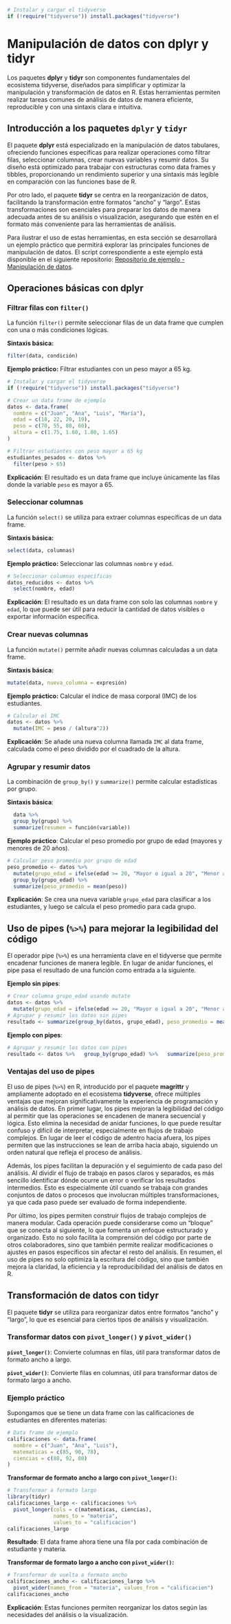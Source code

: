```r
# Instalar y cargar el tidyverse
if (!require("tidyverse")) install.packages("tidyverse")
```

# Manipulación de datos con dplyr y tidyr

Los paquetes **dplyr** y **tidyr** son componentes fundamentales del ecosistema tidyverse, diseñados para simplificar y optimizar la manipulación y transformación de datos en R. Estas herramientas permiten realizar tareas comunes de análisis de datos de manera eficiente, reproducible y con una sintaxis clara e intuitiva.

## Introducción a los paquetes `dplyr` y `tidyr`

El paquete **dplyr** está especializado en la manipulación de datos tabulares, ofreciendo funciones específicas para realizar operaciones como filtrar filas, seleccionar columnas, crear nuevas variables y resumir datos. Su diseño está optimizado para trabajar con estructuras como data frames y tibbles, proporcionando un rendimiento superior y una sintaxis más legible en comparación con las funciones base de R.

Por otro lado, el paquete **tidyr** se centra en la reorganización de datos, facilitando la transformación entre formatos "ancho" y "largo". Estas transformaciones son esenciales para preparar los datos de manera adecuada antes de su análisis o visualización, asegurando que estén en el formato más conveniente para las herramientas de análisis.

Para ilustrar el uso de estas herramientas, en esta sección se desarrollará un ejemplo práctico que permitirá explorar las principales funciones de manipulación de datos. El script correspondiente a este ejemplo está disponible en el siguiente repositorio: [Repositorio de ejemplo - Manipulación de datos](https://github.com/Ludwing-MJ/Manipulacion_Ej).

## Operaciones básicas con dplyr

### Filtrar filas con `filter()`

La función `filter()` permite seleccionar filas de un data frame que cumplen con una o más condiciones lógicas.

**Sintaxis básica:**

```r
filter(data, condición)
```

**Ejemplo práctico:** Filtrar estudiantes con un peso mayor a 65 kg.

```r
# Instalar y cargar el tidyverse
if (!require("tidyverse")) install.packages("tidyverse")

# Crear un data frame de ejemplo
datos <- data.frame(
  nombre = c("Juan", "Ana", "Luis", "María"),
  edad = c(18, 22, 20, 19),
  peso = c(70, 55, 80, 60),
  altura = c(1.75, 1.60, 1.80, 1.65)
)

# Filtrar estudiantes con peso mayor a 65 kg
estudiantes_pesados <- datos %>% 
  filter(peso > 65)
```

**Explicación**: El resultado es un data frame que incluye únicamente las filas donde la variable `peso` es mayor a 65.

### Seleccionar columnas

La función `select()` se utiliza para extraer columnas específicas de un data frame.

**Sintaxis básica:**

```r
select(data, columnas)
```

**Ejemplo práctico:** Seleccionar las columnas `nombre` y `edad`.

```r
# Seleccionar columnas específicas
datos_reducidos <- datos %>%
  select(nombre, edad)
```

**Explicación**: El resultado es un data frame con solo las columnas `nombre` y `edad`, lo que puede ser útil para reducir la cantidad de datos visibles o exportar información específica.

### Crear nuevas columnas

La función `mutate()` permite añadir nuevas columnas calculadas a un data frame.

**Sintaxis básica:**

```r
mutate(data, nueva_columna = expresión)
```

**Ejemplo práctico:** Calcular el índice de masa corporal (IMC) de los estudiantes.

```r
# Calcular el IMC
datos <- datos %>%
  mutate(IMC = peso / (altura^2))
```

**Explicación**: Se añade una nueva columna llamada `IMC` al data frame, calculada como el peso dividido por el cuadrado de la altura.

### Agrupar y resumir datos

La combinación de `group_by()` y `summarize()` permite calcular estadísticas por grupo.

**Sintaxis básica**:

```r
  data %>%
  group_by(grupo) %>%
  summarize(resumen = función(variable))
```

**Ejemplo práctico**: Calcular el peso promedio por grupo de edad (mayores y menores de 20 años).

```r
# Calcular peso promedio por grupo de edad
peso_promedio <- datos %>%
  mutate(grupo_edad = ifelse(edad >= 20, "Mayor o igual a 20", "Menor a 20")) %>%
  group_by(grupo_edad) %>%
  summarize(peso_promedio = mean(peso))
```

**Explicación**: Se crea una nueva variable `grupo_edad` para clasificar a los estudiantes, y luego se calcula el peso promedio para cada grupo.

## Uso de pipes (`%>%`) para mejorar la legibilidad del código

El operador pipe (`%>%`) es una herramienta clave en el tidyverse que permite encadenar funciones de manera legible. En lugar de anidar funciones, el pipe pasa el resultado de una función como entrada a la siguiente.

**Ejemplo sin pipes**:

```r
# Crear columna grupo_edad usando mutate
datos <- datos %>%
  mutate(grupo_edad = ifelse(edad >= 20, "Mayor o igual a 20", "Menor a 20")) 
# Agrupar y resumir los datos sin pipes
resultado <- summarize(group_by(datos, grupo_edad), peso_promedio = mean(peso))
```

**Ejemplo con pipes**:

```r
# Agrupar y resumir los datos con pipes
resultado <- datos %>%   group_by(grupo_edad) %>%   summarize(peso_promedio = mean(peso))
```

### Ventajas del uso de pipes

El uso de pipes (`%>%`) en R, introducido por el paquete **magrittr** y ampliamente adoptado en el ecosistema **tidyverse**, ofrece múltiples ventajas que mejoran significativamente la experiencia de programación y análisis de datos. En primer lugar, los pipes mejoran la legibilidad del código al permitir que las operaciones se encadenen de manera secuencial y lógica. Esto elimina la necesidad de anidar funciones, lo que puede resultar confuso y difícil de interpretar, especialmente en flujos de trabajo complejos. En lugar de leer el código de adentro hacia afuera, los pipes permiten que las instrucciones se lean de arriba hacia abajo, siguiendo un orden natural que refleja el proceso de análisis.

Además, los pipes facilitan la depuración y el seguimiento de cada paso del análisis. Al dividir el flujo de trabajo en pasos claros y separados, es más sencillo identificar dónde ocurre un error o verificar los resultados intermedios. Esto es especialmente útil cuando se trabaja con grandes conjuntos de datos o procesos que involucran múltiples transformaciones, ya que cada paso puede ser evaluado de forma independiente.

Por último, los pipes permiten construir flujos de trabajo complejos de manera modular. Cada operación puede considerarse como un "bloque" que se conecta al siguiente, lo que fomenta un enfoque estructurado y organizado. Esto no solo facilita la comprensión del código por parte de otros colaboradores, sino que también permite realizar modificaciones o ajustes en pasos específicos sin afectar el resto del análisis. En resumen, el uso de pipes no solo optimiza la escritura del código, sino que también mejora la claridad, la eficiencia y la reproducibilidad del análisis de datos en R.

## Transformación de datos con tidyr

El paquete **tidyr** se utiliza para reorganizar datos entre formatos "ancho" y "largo", lo que es esencial para ciertos tipos de análisis y visualización.

### Transformar datos con `pivot_longer()` y `pivot_wider()`

**`pivot_longer()`**: Convierte columnas en filas, útil para transformar datos de formato ancho a largo.

**`pivot_wider()`**: Convierte filas en columnas, útil para transformar datos de formato largo a ancho.

### Ejemplo práctico

Supongamos que se tiene un data frame con las calificaciones de estudiantes en diferentes materias:

```r
# Data frame de ejemplo
calificaciones <- data.frame(
  nombre = c("Juan", "Ana", "Luis"),
  matematicas = c(85, 90, 78),
  ciencias = c(88, 92, 80)
)

```

**Transformar de formato ancho a largo con `pivot_longer()`:**

```r
# Transformar a formato largo
library(tidyr)
calificaciones_largo <- calificaciones %>%
  pivot_longer(cols = c(matematicas, ciencias), 
               names_to = "materia", 
               values_to = "calificacion")
calificaciones_largo
```

**Resultado**: El data frame ahora tiene una fila por cada combinación de estudiante y materia.

**Transformar de formato largo a ancho con `pivot_wider()`:**

```r
# Transformar de vuelta a formato ancho
calificaciones_ancho <- calificaciones_largo %>%
  pivot_wider(names_from = "materia", values_from = "calificacion")
calificaciones_ancho
```

**Explicación**: Estas funciones permiten reorganizar los datos según las necesidades del análisis o la visualización.
